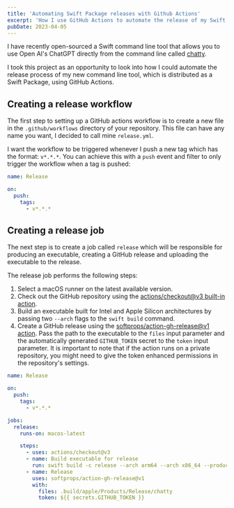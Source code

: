 ```yaml
---
title: 'Automating Swift Package releases with Github Actions'
excerpt: 'How I use GitHub Actions to automate the release of my Swift Packages'
pubDate: 2023-04-05
---
```


I have recently open-sourced a Swift command line tool that allows you to use Open AI's ChatGPT directly from the command line called [chatty]().

I took this project as an opportunity to look into how I could automate the release process of my new command line tool, which is distributed as a Swift Package, using GitHub Actions.

## Creating a release workflow

The first step to setting up a GitHub actions workflow is to create a new file in the `.github/workflows` directory of your repository. This file can have any name you want, I decided to call mine `release.yml`.

I want the workflow to be triggered whenever I push a new tag which has the format: `v*.*.*`. You can achieve this with a `push` event and filter to only trigger the workflow when a tag is pushed:

```yaml
name: Release

on:
  push:
    tags:
      - v*.*.*
```

## Creating a release job

The next step is to create a job called `release` which will be responsible for producing an executable, creating a GitHub release and uploading the executable to the release.

The release job performs the following steps:

1. Select a macOS runner on the latest available version.
2. Check out the GitHub repository using the [actions/checkout@v3 built-in action]().
3. Build an executable built for Intel and Apple Silicon architectures by passing two `--arch` flags to the `swift build` command.
4. Create a GitHub release using the [softprops/action-gh-release@v1 action](). Pass the path to the executable to the `files` input parameter and the automatically generated `GITHUB_TOKEN` secret to the `token` input parameter. It is important to note that if the action runs on a private repository, you might need to give the token enhanced permissions in the repository's settings.

```yaml
name: Release

on:
  push:
    tags:
      - v*.*.*

jobs:
  release:
    runs-on: macos-latest

    steps:
      - uses: actions/checkout@v3
      - name: Build executable for release
        run: swift build -c release --arch arm64 --arch x86_64 --product chatty
      - name: Release
        uses: softprops/action-gh-release@v1
        with:
          files: .build/apple/Products/Release/chatty
          token: ${{ secrets.GITHUB_TOKEN }}
```
